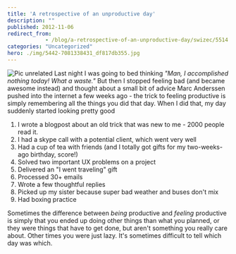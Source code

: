 ```yaml
---
title: 'A retrospective of an unproductive day'
description: ""
published: 2012-11-06
redirect_from: 
            - /blog/a-retrospective-of-an-unproductive-day/swizec/5514
categories: "Uncategorized"
hero: ./img/5442-7081338431_df817db355.jpg
---
```

![Pic unrelated](./img/5442-7081338431_df817db355.jpg "Pic unrelated") Last night I was going to bed thinking _&quot;Man, I accomplished nothing today! What a waste.&quot;_ But then I stopped feeling bad (and became awesome instead) and thought about a small bit of advice Marc Anderssen pushed into the internet a few weeks ago - the trick to feeling productive is simply remembering all the things you did that day. When I did that, my day suddenly started looking pretty good

1. I wrote a blogpost about an old trick that was new to me - 2000 people read it.
2. I had a skype call with a potential client, which went very well
3. Had a cup of tea with friends (and I totally got gifts for my two-weeks-ago birthday, score!)
4. Solved two important UX problems on a project
5. Delivered an &quot;I went traveling&quot; gift
6. Processed 30+ emails
7. Wrote a few thoughtful replies
8. Picked up my sister because super bad weather and buses don&#x27;t mix
9. Had boxing practice

Sometimes the difference between _being_ productive and _feeling_ productive is simply that you ended up doing other things than what you planned, or they were things that have to get done, but aren&#x27;t something you really care about. Other times you were just lazy. It&#x27;s sometimes difficult to tell which day was which.
